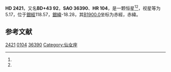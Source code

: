 {{Starbox begin
| name = HD 2421
}}
{{Starbox observe
| epoch = [[J2000.0|J2000.0]]
| constell = {{星座名待查}}<ref name=SIMBAD>{{cite web
 | url=http://simbad.u-strasbg.fr/simbad/sim-id?Ident=HR+104
 | title=Pulsating variable Star
 | publisher=Centre de Données astronomiques de Strasbourg
 | work=SIMBAD
 | accessdate=2012-07-13
 | archive-date=2016-03-16
 | archive-url=https://web.archive.org/web/20160316224402/http://simbad.u-strasbg.fr/simbad/sim-id?Ident=HR+104
 | dead-url=no
 }}</ref><ref name=DATA>{{cite web
 | url=http://vizier.u-strasbg.fr/viz-bin/VizieR-5?-out.add=.&-source=5050&-corr=PK=HR&-out.max=9999&HR=104
 | title=VizieR Detailed Page
 | accessdate=2012-07-13
 | archive-date=2016-03-05
 | archive-url=https://web.archive.org/web/20160305012941/http://vizier.u-strasbg.fr/viz-bin/VizieR-5?-out.add=.&-source=5050&-corr=PK=HR&-out.max=9999&HR=104
 | dead-url=no
 }}</ref>
| 星官 = 
| ra = {{RA|0|28|13.7}}<ref name=SIMBAD /><ref name=DATA />
| dec = {{DEC|+44|23|40}}<ref name=SIMBAD /><ref name=DATA />
| appmag_v = 5.17<ref name=SIMBAD /><ref name=DATA />
}}
{{Starbox character
| class = A2V s<ref name=SIMBAD /><ref name=DATA />
| b-v = 0.03<ref name=SIMBAD /><ref name=DATA />
| u-b = -0.01<ref name=SIMBAD /><ref name=DATA />
| r-i = <ref name=SIMBAD /><ref name=DATA />
| variable = 
}}
{{Starbox astrometry
| radial_v = -0.01
| prop_mo_ra = 2
| parallax = 0.013
| p_error = 
}}
{{Starbox catalog
| names =BD+43 92，[[SAO星表|SAO]] 36390，[[HD星表|HD]] 2421，[[HR星表|HR]] 104}}
{{Starbox reference |Simbad=HR+104}}
{{Starbox end}}

'''HD 2421'''，又名'''BD+43 92'''，'''SAO 36390'''、'''HR 104'''，是一颗恒星<ref name=SIMBAD /><ref name=DATA />，视星等为5.17，位于[[銀道座標系|銀經]]118.57，[[銀道座標系|銀緯]]-18.28，其[[B1900.0|B1900.0]]坐标为赤經{{RA|0|22|51.1}}，赤緯{{DEC|+43|-18.28|29}}。

== 参考文献 ==
{{reflist}}

{{star-stub}}

[[Category:HD和HDE天體|2421]]
[[Category:HR天體|0104]]
[[Category:SAO天體|36390]]
[[Category:仙女座|Category:仙女座]]